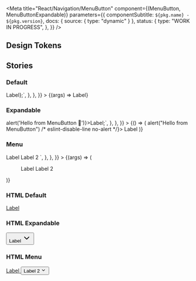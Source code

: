 

<Meta
  title="React/Navigation/MenuButton"
  component={(MenuButton, MenuButtonExpandable)}
  parameters={{
    componentSubtitle: `${pkg.name} - ${pkg.version}`,
    docs: { source: { type: "dynamic" } },
    status: {
      type: "WORK IN PROGRESS",
    },
  }}
/>

<Description markdown={readme} />

## Design Tokens

<DesignTokenDocBlock categoryName="MenuButton" viewType="table" />

## Stories

### Default

<Canvas>
  <Story
    name="Default"
    args={{ href: "https://github.com/nl-design-system/denhaag" }}
    parameters={{
      docs: {
        source: {
          code: `
          const ReactMenuButton = <MenuButton href="https://github.com/nl-design-system/denhaag" variant="normal">Label</MenuButton>};`,
        },
      },
    }}
  >
    {(args) => <MenuButton {...args}>Label</MenuButton>}
  </Story>
</Canvas>

<ArgsTable of={MenuButton} />

### Expandable

<Canvas>
  <Story
    name="Expandable"
    parameters={{
      docs: {
        source: {
          code: `
          const ReactMenuButton = <MenuButtonExpandable variant='expandable' onClick={() => alert('Hello from MenuButton 👋')}>Label</MenuButtonExpandable>;`,
        },
      },
    }}
  >
    {() => (
      <MenuButtonExpandable onClick={() => alert("Hello from MenuButton") /* eslint-disable-line no-alert */}>
        Label
      </MenuButtonExpandable>
    )}
  </Story>
</Canvas>

### Menu

<Canvas>
  <Story
    name="Menu"
    args={{ id: "menu-id" }}
    parameters={{
      docs: {
        source: {
          code: `
            <Menu id="menu-id" >
              <MenuButton href="https://github.com/nl-design-system/denhaag">
                Label
              </MenuButton>
              <MenuButtonExpandable>
                Label 2
              </MenuButtonExpandable>
            </Menu>
          `,
        },
      },
    }}
  >
    {(args) => (
      <Menu {...args}>
        <MenuButton href="https://github.com/nl-design-system/denhaag">Label</MenuButton>
        <MenuButtonExpandable>Label 2</MenuButtonExpandable>
      </Menu>
    )}
  </Story>
</Canvas>

### HTML Default

<Canvas>
  <Story name="Default HTML">
    <a href="https://github.com/nl-design-system/denhaag" className="denhaag-menu-button">
      Label
    </a>
  </Story>
</Canvas>

### HTML Expandable

<Canvas>
  <Story name="Expandable HTML">
    <button id="button-id" onClick="alert('Hello from MenuButton')" className="denhaag-menu-button">
      Label
      <span className="denhaag-menu-button__chevron">
        <svg
          width="24"
          height="24"
          fill="none"
          xmlns="http://www.w3.org/2000/svg"
          className="MuiSvgIcon-root"
          focusable="false"
          viewBox="0 0 24 24"
          aria-hidden="true"
          shapeRendering="auto"
          aria-label="ChevronDownIcon"
        >
          <path
            d="M5.293 8.293a1 1 0 011.414 0L12 13.586l5.293-5.293a1 1 0 111.414 1.414l-6 6a1 1 0 01-1.414 0l-6-6a1 1 0 010-1.414z"
            fill="currentColor"
          ></path>
        </svg>
      </span>
    </button>
  </Story>
</Canvas>

### HTML Menu

<Canvas>
  <Story name="Menu HTML">
    <div className="denhaag-menu" id="menu-id">
      <a href="https://github.com/nl-design-system/denhaag" className="denhaag-menu-button">
        Label
      </a>
      <button className="denhaag-menu-button">
        Label 2
        <span className="denhaag-menu-button__chevron">
          <svg
            width="1em"
            height="1em"
            viewBox="0 0 24 24"
            fill="none"
            xmlns="http://www.w3.org/2000/svg"
            className="MuiSvgIcon-root"
            focusable="false"
            aria-hidden="true"
            shapeRendering="auto"
            aria-label="ChevronDownIcon"
          >
            <path
              d="M5.293 8.293a1 1 0 011.414 0L12 13.586l5.293-5.293a1 1 0 111.414 1.414l-6 6a1 1 0 01-1.414 0l-6-6a1 1 0 010-1.414z"
              fill="currentColor"
            ></path>
          </svg>
        </span>
      </button>
    </div>
  </Story>
</Canvas>
